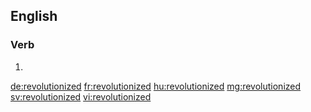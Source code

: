 ==English==

===Verb===
{{head|en|verb form}}

# {{en-past of|revolutionize}}

[[de:revolutionized]]
[[fr:revolutionized]]
[[hu:revolutionized]]
[[mg:revolutionized]]
[[sv:revolutionized]]
[[vi:revolutionized]]